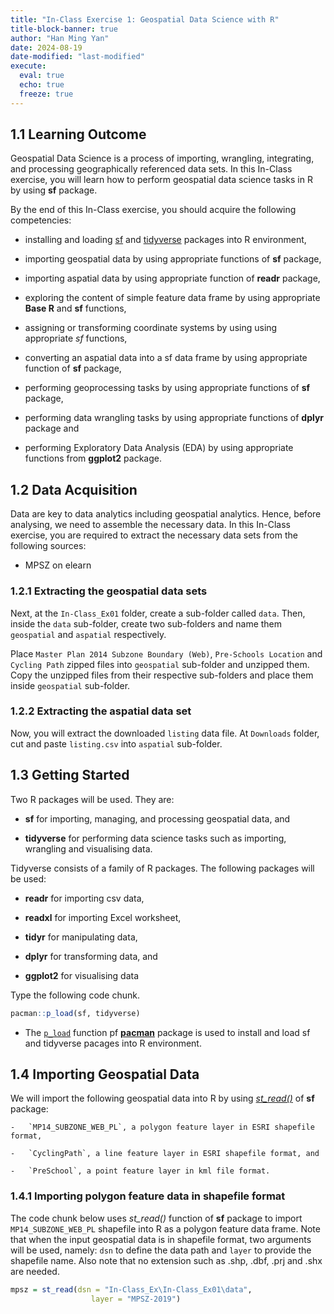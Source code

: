 ```yaml
---
title: "In-Class Exercise 1: Geospatial Data Science with R"
title-block-banner: true
author: "Han Ming Yan"
date: 2024-08-19
date-modified: "last-modified"
execute: 
  eval: true
  echo: true
  freeze: true
---
```


## 1.1 Learning Outcome

Geospatial Data Science is a process of importing, wrangling, integrating, and processing geographically referenced data sets. In this In-Class exercise, you will learn how to perform geospatial data science tasks in R by using **sf** package.

By the end of this In-Class exercise, you should acquire the following competencies:

-   installing and loading [sf](https://r-spatial.github.io/sf/) and [tidyverse](https://www.tidyverse.org/) packages into R environment,

-   importing geospatial data by using appropriate functions of **sf** package,

-   importing aspatial data by using appropriate function of **readr** package,

-   exploring the content of simple feature data frame by using appropriate **Base R** and **sf** functions,

-   assigning or transforming coordinate systems by using using appropriate *sf* functions,

-   converting an aspatial data into a sf data frame by using appropriate function of **sf** package,

-   performing geoprocessing tasks by using appropriate functions of **sf** package,

-   performing data wrangling tasks by using appropriate functions of **dplyr** package and

-   performing Exploratory Data Analysis (EDA) by using appropriate functions from **ggplot2** package.

## 1.2 Data Acquisition

Data are key to data analytics including geospatial analytics. Hence, before analysing, we need to assemble the necessary data. In this In-Class exercise, you are required to extract the necessary data sets from the following sources:

-   MPSZ on elearn

### **1.2.1 Extracting the geospatial data sets**

Next, at the `In-Class_Ex01` folder, create a sub-folder called `data`. Then, inside the `data` sub-folder, create two sub-folders and name them `geospatial` and `aspatial` respectively.

Place `Master Plan 2014 Subzone Boundary (Web)`, `Pre-Schools Location` and `Cycling Path` zipped files into `geospatial` sub-folder and unzipped them. Copy the unzipped files from their respective sub-folders and place them inside `geospatial` sub-folder.

### **1.2.2 Extracting the aspatial data set**

Now, you will extract the downloaded `listing` data file. At `Downloads` folder, cut and paste `listing.csv` into `aspatial` sub-folder.

## **1.3 Getting Started**

Two R packages will be used. They are:

-   **sf** for importing, managing, and processing geospatial data, and

-   **tidyverse** for performing data science tasks such as importing, wrangling and visualising data.

Tidyverse consists of a family of R packages. The following packages will be used:

-   **readr** for importing csv data,

-   **readxl** for importing Excel worksheet,

-   **tidyr** for manipulating data,

-   **dplyr** for transforming data, and

-   **ggplot2** for visualising data

Type the following code chunk.

```r
pacman::p_load(sf, tidyverse)
```

-   The [`p_load`](https://cran.r-project.org/web/packages/pacman/pacman.pdf) function pf [**pacman**](https://github.com/trinker/pacman) package is used to install and load sf and tidyverse pacages into R environment.

## **1.4 Importing Geospatial Data**

We will import the following geospatial data into R by using [*st_read()*](https://r-spatial.github.io/sf/reference/st_read.html) of **sf** package:

    -   `MP14_SUBZONE_WEB_PL`, a polygon feature layer in ESRI shapefile format,

    -   `CyclingPath`, a line feature layer in ESRI shapefile format, and

    -   `PreSchool`, a point feature layer in kml file format.

### **1.4.1 Importing polygon feature data in shapefile format**

The code chunk below uses *st_read()* function of **sf** package to import `MP14_SUBZONE_WEB_PL` shapefile into R as a polygon feature data frame. Note that when the input geospatial data is in shapefile format, two arguments will be used, namely: `dsn` to define the data path and `layer` to provide the shapefile name. Also note that no extension such as .shp, .dbf, .prj and .shx are needed.
```R
mpsz = st_read(dsn = "In-Class_Ex\In-Class_Ex01\data", 
                  layer = "MPSZ-2019")
```
